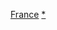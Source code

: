 {{Navbox
|name = 法國電影
|title = [[法国电影]]
|bodyclass = hlist
|groupstyle = text-align:left;
|image = [[Image:France film clapperboard.svg|85px]]
|state = {{{state<includeonly>|collapsed</includeonly>}}}

| group1 = [[法國電影作品列表|作品]]
|list1 = 
* {{tsl|en|List of French films before 1910|1910年以前法國電影作品列表|1892年至1909年}}
* {{tsl|en|List of French films of 1910|1910年法國電影作品列表|1910年}}
* {{tsl|en|List of French films of 1911|1911年法國電影作品列表|1911年}}
* {{tsl|en|List of French films of 1912|1912年法國電影作品列表|1912年}}
* {{tsl|en|List of French films of 1913|1913年法國電影作品列表|1913年}}
* {{tsl|en|List of French films of 1914|1914年法國電影作品列表|1914年}}
* {{tsl|en|List of French films of 1915|1915年法國電影作品列表|1915年}}
* {{tsl|en|List of French films of 1916|1916年法國電影作品列表|1916年}}
* {{tsl|en|List of French films of 1917|1917年法國電影作品列表|1917年}}
* {{tsl|en|List of French films of 1918|1918年法國電影作品列表|1918年}}
* {{tsl|en|List of French films of 1919|1919年法國電影作品列表|1919年}}
* {{tsl|en|List of French films of 1920|1920年法國電影作品列表|1920年}}
* {{tsl|en|List of French films of 1921|1921年法國電影作品列表|1921年}}
* {{tsl|en|List of French films of 1922|1922年法國電影作品列表|1922年}}
* {{tsl|en|List of French films of 1923|1923年法國電影作品列表|1923年}}
* {{tsl|en|List of French films of 1924|1924年法國電影作品列表|1924年}}
* {{tsl|en|List of French films of 1925|1925年法國電影作品列表|1925年}}
* {{tsl|en|List of French films of 1926|1926年法國電影作品列表|1926年}}
* {{tsl|en|List of French films of 1927|1927年法國電影作品列表|1927年}}
* {{tsl|en|List of French films of 1928|1928年法國電影作品列表|1928年}}
* {{tsl|en|List of French films of 1929|1929年法國電影作品列表|1929年}}
* {{tsl|en|List of French films of 1930|1930年法國電影作品列表|1930年}}
* {{tsl|en|List of French films of 1931|1931年法國電影作品列表|1931年}}
* {{tsl|en|List of French films of 1932|1932年法國電影作品列表|1932年}}
* {{tsl|en|List of French films of 1933|1933年法國電影作品列表|1933年}}
* {{tsl|en|List of French films of 1934|1934年法國電影作品列表|1934年}}
* {{tsl|en|List of French films of 1935|1935年法國電影作品列表|1935年}}
* {{tsl|en|List of French films of 1936|1936年法國電影作品列表|1936年}}
* {{tsl|en|List of French films of 1937|1937年法國電影作品列表|1937年}}
* {{tsl|en|List of French films of 1938|1938年法國電影作品列表|1938年}}
* {{tsl|en|List of French films of 1939|1939年法國電影作品列表|1939年}}
* {{tsl|en|List of French films of 1940|1940年法國電影作品列表|1940年}}
* {{tsl|en|List of French films of 1941|1941年法國電影作品列表|1941年}}
* {{tsl|en|List of French films of 1942|1942年法國電影作品列表|1942年}}
* {{tsl|en|List of French films of 1943|1943年法國電影作品列表|1943年}}
* {{tsl|en|List of French films of 1944|1944年法國電影作品列表|1944年}}
* {{tsl|en|List of French films of 1945|1945年法國電影作品列表|1945年}}
* {{tsl|en|List of French films of 1946|1946年法國電影作品列表|1946年}}
* {{tsl|en|List of French films of 1947|1947年法國電影作品列表|1947年}}
* {{tsl|en|List of French films of 1948|1948年法國電影作品列表|1948年}}
* {{tsl|en|List of French films of 1949|1949年法國電影作品列表|1949年}}
* {{tsl|en|List of French films of 1950|1950年法國電影作品列表|1950年}}
* {{tsl|en|List of French films of 1951|1951年法國電影作品列表|1951年}}
* {{tsl|en|List of French films of 1952|1952年法國電影作品列表|1952年}}
* {{tsl|en|List of French films of 1953|1953年法國電影作品列表|1953年}}
* {{tsl|en|List of French films of 1954|1954年法國電影作品列表|1954年}}
* {{tsl|en|List of French films of 1955|1955年法國電影作品列表|1955年}}
* {{tsl|en|List of French films of 1956|1956年法國電影作品列表|1956年}}
* {{tsl|en|List of French films of 1957|1957年法國電影作品列表|1957年}}
* {{tsl|en|List of French films of 1958|1958年法國電影作品列表|1958年}}
* {{tsl|en|List of French films of 1959|1959年法國電影作品列表|1959年}}
* {{tsl|en|List of French films of 1960|1960年法國電影作品列表|1960年}}
* {{tsl|en|List of French films of 1961|1961年法國電影作品列表|1961年}}
* {{tsl|en|List of French films of 1962|1962年法國電影作品列表|1962年}}
* {{tsl|en|List of French films of 1963|1963年法國電影作品列表|1963年}}
* {{tsl|en|List of French films of 1964|1964年法國電影作品列表|1964年}}
* {{tsl|en|List of French films of 1965|1965年法國電影作品列表|1965年}}
* {{tsl|en|List of French films of 1966|1966年法國電影作品列表|1966年}}
* {{tsl|en|List of French films of 1967|1967年法國電影作品列表|1967年}}
* {{tsl|en|List of French films of 1968|1968年法國電影作品列表|1968年}}
* {{tsl|en|List of French films of 1969|1969年法國電影作品列表|1969年}}
* {{tsl|en|List of French films of 1970|1970年法國電影作品列表|1970年}}
* {{tsl|en|List of French films of 1971|1971年法國電影作品列表|1971年}}
* {{tsl|en|List of French films of 1972|1972年法國電影作品列表|1972年}}
* {{tsl|en|List of French films of 1973|1973年法國電影作品列表|1973年}}
* {{tsl|en|List of French films of 1974|1974年法國電影作品列表|1974年}}
* {{tsl|en|List of French films of 1975|1975年法國電影作品列表|1975年}}
* {{tsl|en|List of French films of 1976|1976年法國電影作品列表|1976年}}
* {{tsl|en|List of French films of 1977|1977年法國電影作品列表|1977年}}
* {{tsl|en|List of French films of 1978|1978年法國電影作品列表|1978年}}
* {{tsl|en|List of French films of 1979|1979年法國電影作品列表|1979年}}
* {{tsl|en|List of French films of 1980|1980年法國電影作品列表|1980年}}
* {{tsl|en|List of French films of 1981|1981年法國電影作品列表|1981年}}
* {{tsl|en|List of French films of 1982|1982年法國電影作品列表|1982年}}
* {{tsl|en|List of French films of 1983|1983年法國電影作品列表|1983年}}
* {{tsl|en|List of French films of 1984|1984年法國電影作品列表|1984年}}
* {{tsl|en|List of French films of 1985|1985年法國電影作品列表|1985年}}
* {{tsl|en|List of French films of 1986|1986年法國電影作品列表|1986年}}
* {{tsl|en|List of French films of 1987|1987年法國電影作品列表|1987年}}
* {{tsl|en|List of French films of 1988|1988年法國電影作品列表|1988年}}
* {{tsl|en|List of French films of 1989|1989年法國電影作品列表|1989年}}
* {{tsl|en|List of French films of 1990|1990年法國電影作品列表|1990年}}
* {{tsl|en|List of French films of 1991|1991年法國電影作品列表|1991年}}
* {{tsl|en|List of French films of 1992|1992年法國電影作品列表|1992年}}
* {{tsl|en|List of French films of 1993|1993年法國電影作品列表|1993年}}
* {{tsl|en|List of French films of 1994|1994年法國電影作品列表|1994年}}
* {{tsl|en|List of French films of 1995|1995年法國電影作品列表|1995年}}
* {{tsl|en|List of French films of 1996|1996年法國電影作品列表|1996年}}
* {{tsl|en|List of French films of 1997|1997年法國電影作品列表|1997年}}
* {{tsl|en|List of French films of 1998|1998年法國電影作品列表|1998年}}
* {{tsl|en|List of French films of 1999|1999年法國電影作品列表|1999年}}
* {{tsl|en|List of French films of 2000|2000年法國電影作品列表|2000年}}
* {{tsl|en|List of French films of 2001|2001年法國電影作品列表|2001年}}
* {{tsl|en|List of French films of 2002|2002年法國電影作品列表|2002年}}
* {{tsl|en|List of French films of 2003|2003年法國電影作品列表|2003年}}
* {{tsl|en|List of French films of 2004|2004年法國電影作品列表|2004年}}
* {{tsl|en|List of French films of 2005|2005年法國電影作品列表|2005年}}
* {{tsl|en|List of French films of 2006|2006年法國電影作品列表|2006年}}
* {{tsl|en|List of French films of 2007|2007年法國電影作品列表|2007年}}
* {{tsl|en|List of French films of 2008|2008年法國電影作品列表|2008年}}
* {{tsl|en|List of French films of 2009|2009年法國電影作品列表|2009年}}
* {{tsl|en|List of French films of 2010|2010年法國電影作品列表|2010年}}
* {{tsl|en|List of French films of 2011|2011年法國電影作品列表|2011年}}
* {{tsl|en|List of French films of 2012|2012年法國電影作品列表|2012年}}
* {{tsl|en|List of French films of 2013|2013年法國電影作品列表|2013年}}
* {{tsl|en|List of French films of 2014|2014年法國電影作品列表|2014年}}
* {{tsl|en|List of French films of 2015|2015年法國電影作品列表|2015年}}
* {{tsl|en|List of French films of 2016|2016年法國電影作品列表|2016年}}
* {{tsl|en|List of French films of 2017|2017年法國電影作品列表|2017年}}
* {{tsl|en|List of French films of 2018|2018年法國電影作品列表|2018年}}
* {{tsl|en|List of French films of 2019|2019年法國電影作品列表|2019年}}
* {{tsl|en|List of French films of 2020|2020年法國電影作品列表|2020年}}
* {{tsl|en|List of French films of 2021|2021年法國電影作品列表|2021年}}

|group2 = 公司
|list2 = 
* [[歐羅巴影業]]
* [[高蒙電影公司]]
* [[百代電影公司]]
* [[頻道製片公司]]

|group3 = 獎項
|list3 = 
* [[凯撒电影奖]]
* [[盧米埃獎]]
* [[路易·德呂克獎]]

|group5 = 運動
|list5 = 
* [[非敘事電影]]
* [[法國新浪潮]]

}}<noinclude>
[[Category:各國電影導航模板|France]]
[[Category:法国电影|*]]
</noinclude>